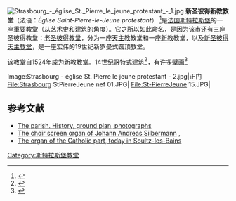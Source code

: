 [[Image:Strasbourg_-_église_St._Pierre_le_jeune_protestant_-_1.jpg|thumb]]
'''新圣彼得新教教堂'''（法语：''Église Saint-Pierre-le-Jeune protestant''）
<ref>{{Cite web |url=http://www.photo-alsace.com/photo_nav.php?recherche=eglise%20saint-pierre%20le%20jeune&operateur=AND&nrows=33&debut=21&limit=1&order=annee&dep=%&pays=% |title=View of church |access-date=2011-05-09 |archive-date=2019-12-02 |archive-url=https://web.archive.org/web/20191202085042/https://www.photo-alsace.com/photo_nav.php?recherche=eglise%20saint-pierre%20le%20jeune&operateur=AND&nrows=33&debut=21&limit=1&order=annee&dep=%&pays=% |dead-url=no }}</ref>是[[法国|法国]][[斯特拉斯堡|斯特拉斯堡]]的一座重要教堂（从艺术史和建筑的角度）。它之所以如此命名，是因为该市还有三座圣彼得教堂：[[老圣彼得教堂_(斯特拉斯堡)|老圣彼得教堂]]，分为一座[[天主教|天主教]]教堂和一座[[新教|新教]]教堂，以及[[新圣伯多禄天主教堂|新圣彼得天主教堂]]，是一座宏伟的19世纪新罗曼式圆顶教堂。

该教堂自1524年成为新教教堂。14世纪哥特式建筑<ref>{{Cite web |url=http://www.photo-alsace.com/photo_nav.php?recherche=eglise%20saint-pierre%20le%20jeune&operateur=AND&nrows=33&debut=10&limit=1&order=annee&dep=%&pays=% |title=View of nave |access-date=2011-05-09 |archive-date=2019-12-03 |archive-url=https://web.archive.org/web/20191203025311/https://www.photo-alsace.com/photo_nav.php?recherche=eglise%20saint-pierre%20le%20jeune&operateur=AND&nrows=33&debut=10&limit=1&order=annee&dep=%&pays=% |dead-url=no }}</ref>，有许多壁画<ref>{{Cite web |url=http://www.photo-alsace.com/photo_nav.php?recherche=eglise%20saint-pierre%20le%20jeune&operateur=AND&nrows=33&debut=8&limit=1&order=annee&dep=%&pays=% |title=View of frescoes |access-date=2011-05-09 |archive-date=2019-12-03 |archive-url=https://web.archive.org/web/20191203001336/https://www.photo-alsace.com/photo_nav.php?recherche=eglise%20saint-pierre%20le%20jeune&operateur=AND&nrows=33&debut=8&limit=1&order=annee&dep=%&pays=% |dead-url=no }}</ref>

<gallery perrow=6>
Image:Strasbourg - église St. Pierre le jeune protestant - 2.jpg|正门
File:Strasbourg StPierreJeune nef 01.JPG|
File:St-PierreJeune 15.JPG|
</gallery>

==参考文献==
<references/>
*[http://www.saintpierrelejeune.org/ The parish. History, ground plan, photographs] {{Wayback|url=http://www.saintpierrelejeune.org/ |date=20210316145651 }} {{fr icon}}
*[https://web.archive.org/web/20090715030940/http://infopuq.uquebec.ca/~uss1010/orgues/france/strasbourgspj.html The choir screen organ of Johann Andreas Silbermann] {{fr icon}}, {{en icon}}
*[https://web.archive.org/web/20130123085456/http://decouverte.orgue.free.fr/orgues/soulbain.htm The organ of the Catholic part, today in Soultz-les-Bains] {{fr icon}}

{{Commonscat|Église Saint-Pierre-le-Jeune protestant de Strasbourg}}
{{斯特拉斯堡教堂}}
{{coord|48|35|08|N|7|44|47|E|type:landmark_scale:1000|display=title}}

{{DEFAULTSORT:Saint-Pierre-Le-Jeune Protestant Church}}
[[Category:斯特拉斯堡教堂|Category:斯特拉斯堡教堂]]